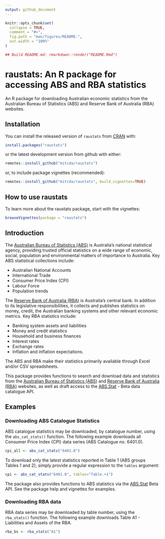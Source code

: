 ```yaml
---
output: github_document
---
```


```r
knitr::opts_chunk$set(
  collapse = TRUE,
  comment = "#>",
  fig.path = "man/figures/README-",
  out.width = "100%"
)
```

```r
## Build README.md: rmarkdown::render("README.Rmd")
```


<!-- README.md is generated from README.Rmd. Please edit that file -->

# raustats: An R package for accessing ABS and RBA statistics

An R package for downloading Australian economic statistics from the Australian
Bureau of Statistics (ABS) and Reserve Bank of Australia (RBA) websites.


## Installation

You can install the released version of `raustats` from [CRAN](https://CRAN.R-project.org) with:

```r
install.packages("raustats")
```
or the latest development version from github with either:

```r
remotes::install_github("mitcda/raustats")
```
or, to include package vignettes (recommended):

```r
remotes::install_github("mitcda/raustats", build_vignettes=TRUE)
```


## How to use raustats

To learn more about the raustats package, start with the vignettes:
```r
browseVignettes(package = "raustats")
```


## Introduction

The [Australian Bureau of Statistics (ABS)](http://www.abs.gov.au/) is
Australia’s national statistical agency, providing trusted official statistics
on a wide range of economic, social, population and environmental matters of
importance to Australia. Key ABS statistical collections include:
 
  * Australian National Accounts
  * International Trade
  * Consumer Price Index (CPI)
  * Labour Force
  * Population trends


The [Reserve Bank of Australia (RBA)](https://www.rba.gov.au/) is Australia's
central bank. In addition to its legislative responsibilities, it collects and
publishes statistics on money, credit, the Australian banking systems and other
relevant economic metrics. Key RBA statistics include:

  * Banking system assets and liabilities
  * Money and credit statistics
  * Household and business finances
  * Interest rates
  * Exchange rates
  * Inflation and inflation expectations.

The ABS and RBA make their statistics primarily available through Excel and/or
CSV spreadsheets. 

This package provides functions to search and download data and statistics from
the [Australian Bureau of Statistics (ABS)](http://www.abs.gov.au/) and [Reserve
Bank of Australia (RBA)](https://www.rba.gov.au/) websites, as well as draft
access to the [ABS.Stat](http://stat.data.abs.gov.au/) - Beta data catalogue
API.


## Examples

### Downloading ABS Catalogue Statistics

ABS catalogue statistics may be downloaded, by catalogue number, using the
`abs_cat_stats()` function. The following example downloads all Consumer Price Index
(CPI) data series (ABS Catalogue no. 6401.0).

```r
cpi_all <- abs_cat_stats("6401.0")
```

To download only the latest statistics reported in Table 1 (ABS groups Tables 1 and
2), simply provide a regular expression to the `tables` argument:

```r
cpi <- abs_cat_stats("6401.0", tables="Table.+1")
```

The package also provides functions to ABS statistics via the
[ABS.Stat](http://stat.data.abs.gov.au/) Beta API. See the package help and
vignettes for examples. 


### Downloading RBA data

RBA data series may be downloaded by table number, using the `rba_stats()`
function. The following example downloads Table A1 - Liabilities and Assets of
the RBA.

```r
rba_bs <- rba_stats("A1")
```
